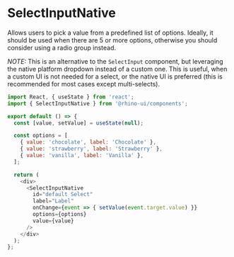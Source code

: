 
<Meta title="Components/SelectInputNative/Codesandbox" />

# SelectInputNative

Allows users to pick a value from a predefined list of options. Ideally, it should be used when there are 5 or more options, otherwise you should consider using a radio group instead.

_NOTE:_ This is an alternative to the `SelectInput` component, but leveraging the native platform dropdown instead of a custom one. This is useful,
when a custom UI is not needed for a select, or the native UI is preferred (this is recommended for most cases except multi-selects).

```js codesandbox=rhinolabs-components
import React, { useState } from 'react';
import { SelectInputNative } from '@rhino-ui/components';

export default () => {
  const [value, setValue] = useState(null);

  const options = [
    { value: 'chocolate', label: 'Chocolate' },
    { value: 'strawberry', label: 'Strawberry' },
    { value: 'vanilla', label: 'Vanilla' },
  ];

  return (
    <div>
      <SelectInputNative
        id="default Select"
        label="Label"
        onChange={event => { setValue(event.target.value) }}
        options={options}
        value={value}
      />
    </div>
  );
};
```
